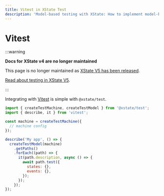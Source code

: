 ```yaml
---
title: Vitest in XState Test
description: 'Model-based testing with XState: How to implement model-based testing with Vitest and XState’s @xstate/test package.'
---
```


# Vitest

:::warning

**Docs for XState v4 are no longer maintained** 

This page is no longer maintained as [XState V5 has been released](/blog/2023-12-01-xstate-v5).

[Read about testing in XState V5](/docs/testing).

:::

Integrating with [Vitest](https://vitest.dev) is simple with `@xstate/test`.

```js
import { createTestMachine, createTestModel } from '@xstate/test';
import { describe, it } from 'vitest';

const machine = createTestMachine({
  // machine config
});

describe('My app', () => {
  createTestModel(machine)
    .getPaths()
    .forEach((path) => {
      it(path.description, async () => {
        await path.test({
          states: {},
          events: {},
        });
      });
    });
});
```
